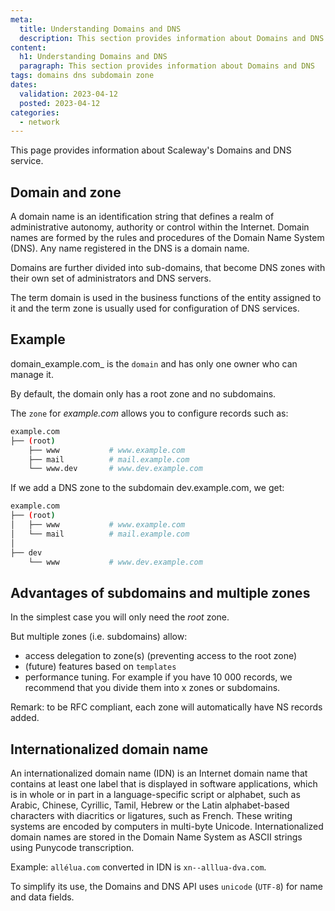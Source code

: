 ```yaml
---
meta:
  title: Understanding Domains and DNS
  description: This section provides information about Domains and DNS
content:
  h1: Understanding Domains and DNS
  paragraph: This section provides information about Domains and DNS
tags: domains dns subdomain zone
dates:
  validation: 2023-04-12
  posted: 2023-04-12
categories:
  - network
---
```


This page provides information about Scaleway's Domains and DNS service.

## Domain and zone

A domain name is an identification string that defines a realm of administrative autonomy, authority or control within the Internet. Domain names are formed by the rules and procedures of the Domain Name System (DNS). Any name registered in the DNS is a domain name.

Domains are further divided into sub-domains, that become DNS zones with their own set of administrators and DNS servers.

The term domain is used in the business functions of the entity assigned to it and the term zone is usually used for configuration of DNS services.

<Concept opened>

## Example

domain_example.com_ is the `domain` and has only one owner who can manage it.

By default, the domain only has a root zone and no subdomains.

The `zone` for _example.com_ allows you to configure records such as:

```bash
example.com
├── (root)
    ├── www           # www.example.com
    ├── mail          # mail.example.com
    └── www.dev       # www.dev.example.com
```

If we add a DNS zone to the subdomain dev.example.com, we get:

```bash
example.com
├── (root)
│   ├── www           # www.example.com
│   └── mail          # mail.example.com
│
├── dev
    └── www           # www.dev.example.com
```

</Concept>

## Advantages of subdomains and multiple zones

In the simplest case you will only need the _root_ zone.

But multiple zones (i.e. subdomains) allow:

- access delegation to zone(s) (preventing access to the root zone)
- (future) features based on `templates`
- performance tuning. For example if you have 10 000 records, we recommend that you divide them into x zones or subdomains.

Remark: to be RFC compliant, each zone will automatically have NS records added.

## Internationalized domain name

An internationalized domain name (IDN) is an Internet domain name that contains at least one label that is displayed in software applications, which is in whole or in part in a language-specific script or alphabet, such as Arabic, Chinese, Cyrillic, Tamil, Hebrew or the Latin alphabet-based characters with diacritics or ligatures, such as French. These writing systems are encoded by computers in multi-byte Unicode. Internationalized domain names are stored in the Domain Name System as ASCII strings using Punycode transcription.

Example: `allélua.com` converted in IDN is `xn--alllua-dva.com`.

To simplify its use, the Domains and DNS API uses `unicode` (`UTF-8`) for name and data fields.
